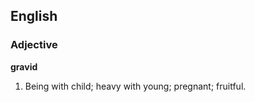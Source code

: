==English==

===Adjective===

'''gravid'''

#Being with child; heavy with young; pregnant; fruitful.